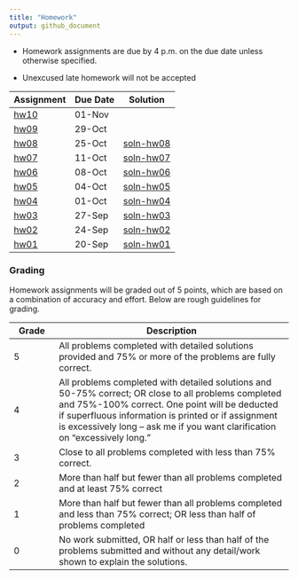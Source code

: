 ```yaml
---
title: "Homework" 
output: github_document
---
```


- Homework assignments are due by 4 p.m. on the due date unless otherwise specified. 

- Unexcused late homework will not be accepted

Assignment |Due Date | Solution
-----|---------|--------
[hw10](hw10.pdf) | 01-Nov | 
[hw09](hw09.pdf) | 29-Oct | 
[hw08](hw08.pdf) | 25-Oct |  [soln-hw08](soln-hw08.pdf)
[hw07](hw07.pdf) | 11-Oct |  [soln-hw07](soln-hw07.pdf)
[hw06](hw06.pdf) | 08-Oct |  [soln-hw06](soln-hw06.pdf)
[hw05](hw05.pdf) | 04-Oct |  [soln-hw05](soln-hw05.pdf)
[hw04](hw04.pdf) | 01-Oct |  [soln-hw04](soln-hw04.pdf)
[hw03](hw03.pdf) | 27-Sep |  [soln-hw03](soln-hw03.pdf)
[hw02](hw02.pdf) | 24-Sep |  [soln-hw02](soln-hw02.pdf)
[hw01](hw01.pdf) | 20-Sep |  [soln-hw01](soln-hw01.pdf)



### Grading

Homework assignments will be graded out of 5 points, which are based on a combination of accuracy and effort. Below are rough guidelines for grading.

Grade | Description
------|------------------------------
5 |	All problems completed with detailed solutions provided and 75% or more of the problems are fully correct.
4 |	All problems completed with detailed solutions and 50-75% correct; OR close to all problems completed and 75%-100% correct. One point will be deducted if superfluous information is printed or if assignment is excessively long – ask me if you want clarification on "excessively long."
3	| Close to all problems completed with less than 75% correct.
2	| More than half but fewer than all problems completed and at least 75% correct
1	| More than half but fewer than all problems completed and less than 75% correct; OR less than half of problems completed
0	| No work submitted, OR half or less than half of the problems submitted and without any detail/work shown to explain the solutions.